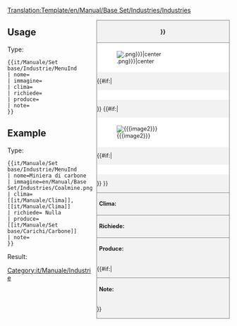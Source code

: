 <noinclude>[[Translation:Template/en/Manual/Base Set/Industries/Industries]]</noinclude><!--
Questo è un template per le industrie. '''DO NOT EDIT THIS PAGE''', edit the specific article instead.
--><!--
--><div style="float:right; width:300px; font-size:90%; border:1px solid gray; background-color:#f2f2f2; margin-left:10px; margin-bottom:10px">
<div style="text-align:center; border-bottom:1px solid gray; padding:5px"><strong>{{{nome|{{PAGENAME}}}}}</strong></div>
<div style="background-color:white; padding:5px">[[File:{{{immagine|{{PAGENAME}}.png}}}|center]]</div>
{{#if:{{{caption|}}}|<div style="text-align:center; background-color:white; padding:5px">{{{caption}}}</div>}}
{{#if:{{{immagine2|}}}|<div style="background-color:white; padding:5px">[[File:{{{image2}}}|center]]</div>
{{#if:{{{caption2|}}}|<div style="text-align:center; background-color:white; padding:5px">{{{caption2}}}</div>}}
}}<div style="border-top:1px solid gray; padding:5px"><strong>Clima:</strong> {{{clima}}}</div>
<div style="border-top:1px solid gray; padding:5px"><strong>Richiede:</strong> {{{richiede}}}</div>
<div style="border-top:1px solid gray; padding:5px"><strong>Produce:</strong> {{{produce}}}</div>
{{#if:{{{notes|}}}|<div style="border-top:1px solid gray; padding:5px"><strong>Note:</strong> {{{note|Nessuna}}}</div>}}
</div><noinclude>

{{en/-}}
==Usage==
Type:
<pre>{{it/Manuale/Set base/Industrie/MenuInd
| nome=
| immagine=
| clima=
| richiede=
| produce=
| note=
}}</pre>

==Example==
Type:
<pre>{{it/Manuale/Set base/Industrie/MenuInd
| nome=Miniera di carbone
| immagine=en/Manual/Base Set/Industries/Coalmine.png
| clima=[[it/Manuale/Clima]], [[it/Manuale/Clima]]
| richiede= Nulla
| produce= [[it/Manuale/Set base/Carichi/Carbone]]
| note=
}}</pre>
Result:
{{it/Manuale/Set base/Industrie/MenuInd
| nome=Miniera di carbone
| immagine=en/Manual/Base Set/Industries/Coalmine.png
| clima=[[it/Manuale/Clima]], [[it/Manuale/Clima]]
| richiede= Nulla
| produce= [[it/Manuale/Set base/Carichi/Carbone]]
| note=
}}
</noinclude><includeonly>
[[Category:it/Manuale/Industrie]]</includeonly>